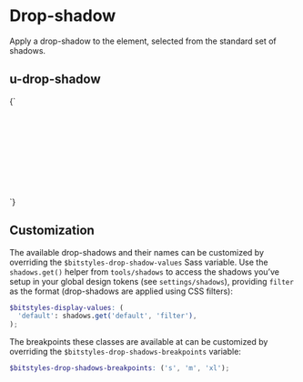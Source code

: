 
<Meta title="Utilities/shadow" />

# Drop-shadow

Apply a drop-shadow to the element, selected from the standard set of shadows.

## u-drop-shadow

<Canvas isColumn>
  <Story name="u-drop-shadow">
    {`
      <div class="u-drop-shadow-default u-padding-m u-bg-white" style="width: 10rem; height: 10rem;">
      </div>
    `}
  </Story>
</Canvas>

## Customization

The available drop-shadows and their names can be customized by overriding the `$bitstyles-drop-shadow-values` Sass variable. Use the `shadows.get()` helper from `tools/shadows` to access the shadows you’ve setup in your global design tokens (see `settings/shadows`), providing `filter` as the format (drop-shadows are applied using CSS filters):

```scss
$bitstyles-display-values: (
  'default': shadows.get('default', 'filter'),
);
```

The breakpoints these classes are available at can be customized by overriding the `$bitstyles-drop-shadows-breakpoints` variable:

```scss
$bitstyles-drop-shadows-breakpoints: ('s', 'm', 'xl');
```
